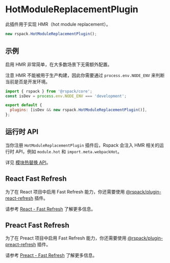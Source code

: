 # HotModuleReplacementPlugin

此插件用于实现 HMR（hot module replacement）。

```js
new rspack.HotModuleReplacementPlugin();
```

## 示例

启用 HMR 非常简单，在大多数场景下无需额外配置。

注意 HMR 不能被用于生产构建，因此你需要通过 `process.env.NODE_ENV` 来判断当前是否是开发环境。

```js title="rspack.config.mjs"
import { rspack } from '@rspack/core';
const isDev = process.env.NODE_ENV === 'development';

export default {
  plugins: [isDev && new rspack.HotModuleReplacementPlugin()],
};
```

## 运行时 API

当你注册 `HotModuleReplacementPlugin` 插件后，Rspack 会注入 HMR 相关的运行时 API，例如 `module.hot` 和 `import.meta.webpackHot`。

详见 [模块热替换 API](/api/runtime-api/hmr)。

## React Fast Refresh

为了在 React 项目中启用 Fast Refresh 能力，你还需要使用 [@rspack/plugin-react-refresh](https://www.npmjs.com/package/@rspack/plugin-react-refresh) 插件。

请参考 [React - Fast Refresh](/guide/tech/react#fast-refresh) 了解更多信息。

## Preact Fast Refresh

为了在 Preact 项目中启用 Fast Refresh 能力，你还需要使用 [@rspack/plugin-preact-refresh](https://www.npmjs.com/package/@rspack/plugin-preact-refresh) 插件。

请参考 [Preact - Fast Refresh](/guide/tech/preact#preact-refresh) 了解更多信息。

